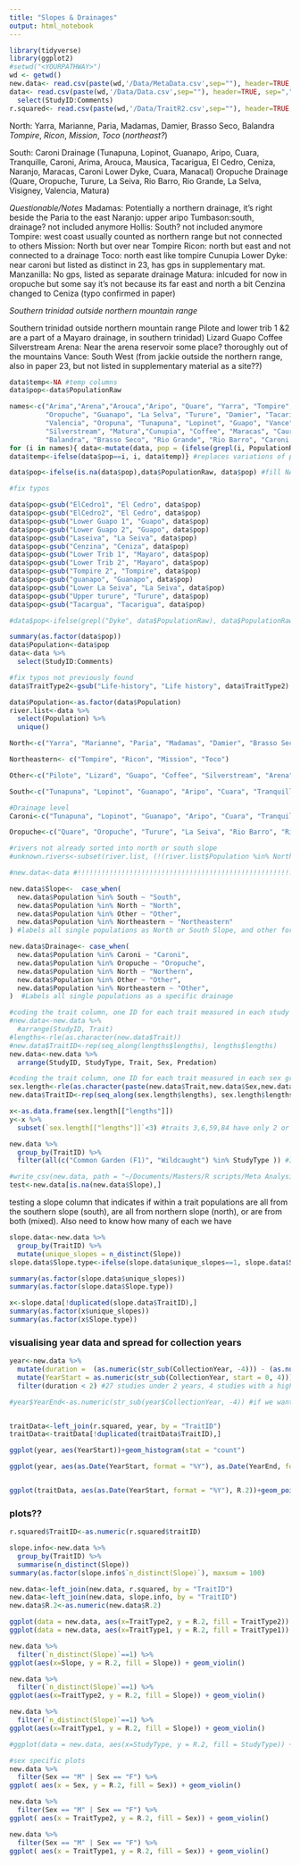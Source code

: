 ```yaml
---
title: "Slopes & Drainages"
output: html_notebook
---
```



```r
library(tidyverse)
library(ggplot2)
#setwd("<YOURPATHWAY>")
wd <- getwd()
new.data<- read.csv(paste(wd,'/Data/MetaData.csv',sep=""), header=TRUE, sep=",") #MetaData saved oct 27th
data<- read.csv(paste(wd,'/Data/Data.csv',sep=""), header=TRUE, sep=",")%>% #Data.csv is saved straight from .xlsx
  select(StudyID:Comments) 
r.squared<- read.csv(paste(wd,'/Data/TraitR2.csv',sep=""), header=TRUE, sep=",") #R2 generated oct 1st (& _sexID)
```


North: 
Yarra, Marianne, Paria, Madamas, Damier, Brasso Seco, Balandra *Tompire*, *Ricon*, *Mission*, *Toco* (*northeast?*)

South: 
Caroni Drainage (Tunapuna, Lopinot, Guanapo, Aripo, Cuara, Tranquille, Caroni, Arima, Arouca, Mausica, Tacarigua, El Cedro, Ceniza, Naranjo, Maracas, Caroni Lower Dyke, Cuara, Manacal)
Oropuche Drainage (Quare, Oropuche, Turure, La Seiva, Rio Barro, Rio Grande, La Selva, Visigney, Valencia, Matura)

*Questionable/Notes*
Madamas: Potentially a northern drainage, it's right beside the Paria to the east
Naranjo: upper aripo
Tumbason:south, drainage? not included anymore
Hollis: South? not included anymore
Tompire: west coast usually counted as northern range but not connected to others 
Mission: North but over near Tompire
Ricon: north but east and not connected to a drainage
Toco: north east like tompire
Cunupia Lower Dyke: near caroni but listed as distinct in 23, has gps in supplementary mat.	
Manzanilla:	No gps, listed as separate drainage
Matura: inlcuded for now in oropuche but some say it's not because its far east and north a bit
Cenzina changed to Ceniza (typo confirmed in paper)

*Southern trinidad outside northern mountain range*

Southern trinidad outside northern mountain range
Pilote and lower trib 1 &2 are a part of a Mayaro drainage, in southern trinidad)
Lizard
Guapo
Coffee
Silverstream
Arena: Near the arena reservoir some place? thoroughly out of the mountains
Vance: South West (from jackie outside the northern range, also in paper 23, but not listed in supplementary material as a site??)


```r
data$temp<-NA #temp columns
data$pop<-data$PopulationRaw

names<-c("Arima","Arena","Arouca","Aripo", "Quare", "Yarra", "Tompire", "Marianne", "Paria", "El Cedro", "Madamas",
         "Oropuche", "Guanapo", "La Selva", "Turure", "Damier", "Tacarigua", "Mausica", "Manacal", "Ceniza", "Caroni",
         "Valencia", "Oropuna", "Tunapuna", "Lopinot", "Guapo", "Vance", "Visigney", "Pilote", "Lizard",
         "Silverstream", "Matura","Cunupia", "Coffee", "Maracas", "Caura", "Toco", "Manzanilla", "Mission", "Ricon",
         "Balandra", "Brasso Seco", "Rio Grande", "Rio Barro", "Caroni Lower Dyke", "Cunupia Lower Dyke")
for (i in names){ data<-mutate(data, pop = (ifelse(grepl(i, PopulationRaw), i,  temp)))
data$temp<-ifelse(data$pop==i, i, data$temp)} #replaces variations of populations with the root, ie Aripo 4 -> Aripo

data$pop<-ifelse(is.na(data$pop),data$PopulationRaw, data$pop) #fill NAs with the raw population data

#fix typos

data$pop<-gsub("ElCedro1", "El Cedro", data$pop)
data$pop<-gsub("ElCedro2", "El Cedro", data$pop)
data$pop<-gsub("Lower Guapo 1", "Guapo", data$pop)
data$pop<-gsub("Lower Guapo 2", "Guapo", data$pop)
data$pop<-gsub("Laseiva", "La Seiva", data$pop)
data$pop<-gsub("Cenzina", "Ceniza", data$pop)
data$pop<-gsub("Lower Trib 1", "Mayaro", data$pop)
data$pop<-gsub("Lower Trib 2", "Mayaro", data$pop)
data$pop<-gsub("Tompire 2", "Tompire", data$pop)
data$pop<-gsub("guanapo", "Guanapo", data$pop)
data$pop<-gsub("Lower La Seiva", "La Seiva", data$pop)
data$pop<-gsub("Upper turure", "Turure", data$pop)
data$pop<-gsub("Tacargua", "Tacarigua", data$pop)

#data$pop<-ifelse(grepl("Dyke", data$PopulationRaw), data$PopulationRaw, data$pop)

summary(as.factor(data$pop))
data$Population<-data$pop
data<-data %>% 
  select(StudyID:Comments)
```



```r
#fix typos not previously found
data$TraitType2<-gsub("Life-history", "Life history", data$TraitType2)

data$Population<-as.factor(data$Population)
river.list<-data %>% 
  select(Population) %>% 
  unique()

North<-c("Yarra", "Marianne", "Paria", "Madamas", "Damier", "Brasso Seco", "Balandra") #I think we should keep these together for drainage level, logistically it'll be easier and its how others do it (paper 2 is an example)

Northeastern<- c("Tompire", "Ricon", "Mission", "Toco")

Other<-c("Pilote", "Lizard", "Guapo", "Coffee", "Silverstream", "Arena", "Vance", "Mayaro", "Cunupia Lower Dyke", "Caura", "Manzanilla", "Oropuna" ) #mostly southern range, jessica stephenson paper, but some others

South<-c("Tunapuna", "Lopinot", "Guanapo", "Aripo", "Cuara", "Tranquille", "Caroni", "Arima", "Arouca", "Mausica", "Tacarigua", "El Cedro", "Ceniza", "Naranjo", "Maracas", "Caroni Lower Dyke", "Cuara", "Manacal", "Quare", "Oropuche", "Turure", "La Seiva", "Rio Barro", "Rio Grande", "La Selva", "Visigney", "Valencia", "Matura")  

#Drainage level
Caroni<-c("Tunapuna", "Lopinot", "Guanapo", "Aripo", "Cuara", "Tranquille", "Caroni", "Arima", "Arouca", "Mausica", "Tacarigua", "El Cedro", "Ceniza", "Naranjo", "Maracas", "Caroni Lower Dyke", "Cuara", "Manacal")

Oropuche<-c("Quare", "Oropuche", "Turure", "La Seiva", "Rio Barro", "Rio Grande", "La Selva", "Visigney", "Valencia", "Matura")

#rivers not already sorted into north or south slope
#unknown.rivers<-subset(river.list, (!(river.list$Population %in% North | river.list$Population %in% South| river.list$Population %in% Northeastern| river.list$Population %in% Other))) 
```



```r

#new.data<-data #!!!!!!!!!!!!!!!!!!!!!!!!!!!!!!!!!!!!!!!!!!!!!!!!!!!!!!!!!!! don't forget this you dummy

new.data$Slope<-  case_when(
  new.data$Population %in% South ~ "South",
  new.data$Population %in% North ~ "North",
  new.data$Population %in% Other ~ "Other",
  new.data$Population %in% Northeastern ~ "Northeastern"
) #labels all single populations as North or South Slope, and other for identified rivers not in this dichotomy

new.data$Drainage<- case_when(
  new.data$Population %in% Caroni ~ "Caroni",
  new.data$Population %in% Oropuche ~ "Oropuche",
  new.data$Population %in% North ~ "Northern",
  new.data$Population %in% Other ~ "Other",
  new.data$Population %in% Northeastern ~ "Other",
)  #Labels all single populations as a specific drainage

#coding the trait column, one ID for each trait measured in each study (regardless of sex)
#new.data<-new.data %>% 
  #arrange(StudyID, Trait)
#lengths<-rle(as.character(new.data$Trait))
#new.data$TraitID<-rep(seq_along(lengths$lengths), lengths$lengths)
new.data<-new.data %>% 
  arrange(StudyID, StudyType, Trait, Sex, Predation)

#coding the trait column, one ID for each trait measured in each sex group in each study, THIS WAY IS BETTER
sex.length<-rle(as.character(paste(new.data$Trait,new.data$Sex,new.data$StudyType)))  
new.data$TraitID<-rep(seq_along(sex.length$lengths), sex.length$lengths)

x<-as.data.frame(sex.length[["lengths"]])
y<-x %>% 
  subset(`sex.length[["lengths"]]`<3) #traits 3,6,59,84 have only 2 or 1 entry typos 28/29, 542 (not fixed yet)

new.data %>% 
  group_by(TraitID) %>% 
  filter(all(c("Common Garden (F1)", "Wildcaught") %in% StudyType )) #I think this checks out!!

#write_csv(new.data, path = "~/Documents/Masters/R scripts/Meta Analysis/Data/MetaData.csv") #written oct 28
test<-new.data[is.na(new.data$Slope),]
```


testing a slope column that indicates if within a trait populations are all from the southern slope (south), are all from northern slope (north), or are from both (mixed). Also need to know how many of each we have
```r
slope.data<-new.data %>% 
  group_by(TraitID) %>% 
  mutate(unique_slopes = n_distinct(Slope))
slope.data$Slope.type<-ifelse(slope.data$unique_slopes==1, slope.data$Slope, "Mixed")

summary(as.factor(slope.data$unique_slopes))
summary(as.factor(slope.data$Slope.type))

x<-slope.data[!duplicated(slope.data$TraitID),]
summary(as.factor(x$unique_slopes))
summary(as.factor(x$Slope.type))
```



### visualising year data and spread for collection years
```r
year<-new.data %>% 
  mutate(duration =  (as.numeric(str_sub(CollectionYear, -4))) - (as.numeric(str_sub(CollectionYear, start = 0, 4)))) %>% 
  mutate(YearStart = as.numeric(str_sub(CollectionYear, start = 0, 4))) %>% 
  filter(duration < 2) #27 studies under 2 years, 4 studies with a higher range (Aug 6th)

#year$YearEnd<-as.numeric(str_sub(year$CollectionYear, -4)) #if we want the last year of collection


traitData<-left_join(r.squared, year, by = "TraitID")
traitData<-traitData[!duplicated(traitData$TraitID),]
```


```r
ggplot(year, aes(YearStart))+geom_histogram(stat = "count")

ggplot(year, aes(as.Date(YearStart, format = "%Y"), as.Date(YearEnd, format = "%Y")))+geom_point()+ geom_abline(intercept = 0, slope = 1) +  scale_x_date(date_labels = "%Y")


ggplot(traitData, aes(as.Date(YearStart, format = "%Y"), R.2))+geom_point()

```


### plots??
```r
r.squared$TraitID<-as.numeric(r.squared$traitID)

slope.info<-new.data %>% 
  group_by(TraitID) %>%
  summarise(n_distinct(Slope))
summary(as.factor(slope.info$`n_distinct(Slope)`), maxsum = 100)

new.data<-left_join(new.data, r.squared, by = "TraitID")
new.data<-left_join(new.data, slope.info, by = "TraitID")
new.data$R.2<-as.numeric(new.data$R.2)
```



```r
ggplot(data = new.data, aes(x=TraitType2, y = R.2, fill = TraitType2)) + geom_violin() 
ggplot(data = new.data, aes(x=TraitType1, y = R.2, fill = TraitType1)) + geom_violin() 

new.data %>% 
  filter(`n_distinct(Slope)`==1) %>% 
ggplot(aes(x=Slope, y = R.2, fill = Slope)) + geom_violin() 

new.data %>% 
  filter(`n_distinct(Slope)`==1) %>% 
ggplot(aes(x=TraitType2, y = R.2, fill = Slope)) + geom_violin()

new.data %>% 
  filter(`n_distinct(Slope)`==1) %>% 
ggplot(aes(x=TraitType1, y = R.2, fill = Slope)) + geom_violin()

#ggplot(data = new.data, aes(x=StudyType, y = R.2, fill = StudyType)) + geom_violin() 

#sex specific plots
new.data %>% 
  filter(Sex == "M" | Sex == "F") %>% 
ggplot( aes(x = Sex, y = R.2, fill = Sex)) + geom_violin()

new.data %>% 
  filter(Sex == "M" | Sex == "F") %>% 
ggplot( aes(x = TraitType2, y = R.2, fill = Sex)) + geom_violin()

new.data %>% 
  filter(Sex == "M" | Sex == "F") %>% 
ggplot( aes(x = TraitType1, y = R.2, fill = Sex)) + geom_violin()

```







